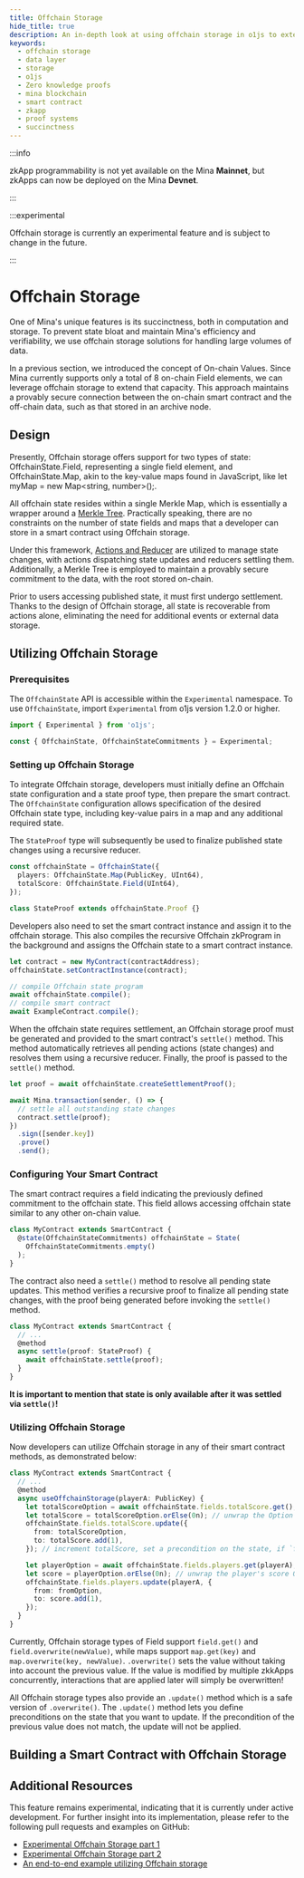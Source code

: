 ```yaml
---
title: Offchain Storage
hide_title: true
description: An in-depth look at using offchain storage in o1js to extend your zkApp's storage.
keywords:
  - offchain storage
  - data layer
  - storage
  - o1js
  - Zero knowledge proofs
  - mina blockchain
  - smart contract
  - zkapp
  - proof systems
  - succinctness
---
```


:::info

zkApp programmability is not yet available on the Mina **Mainnet**, but zkApps can now be deployed on the Mina **Devnet**.

:::

:::experimental

Offchain storage is currently an experimental feature and is subject to change in the future.

:::

# Offchain Storage

One of Mina's unique features is its succinctness, both in computation and storage. To prevent state bloat and maintain Mina's efficiency and verifiability, we use offchain storage solutions for handling large volumes of data.

In a previous section, we introduced the concept of On-chain Values. Since Mina currently supports only a total of 8 on-chain Field elements, we can leverage offchain storage to extend that capacity.
This approach maintains a provably secure connection between the on-chain smart contract and the off-chain data, such as that stored in an archive node.

## Design

Presently, Offchain storage offers support for two types of state: OffchainState.Field, representing a single field element, and OffchainState.Map, akin to the key-value maps found in JavaScript, like let myMap = new Map<string, number>();.

All offchain state resides within a single Merkle Map, which is essentially a wrapper around a [Merkle Tree](zkapps/o1js/merkle-tree.mdx). Practically speaking, there are no constraints on the number of state fields and maps that a developer can store in a smart contract using Offchain storage.

Under this framework, [Actions and Reducer](zkapps/o1js/actions-and-reducer.mdx) are utilized to manage state changes, with actions dispatching state updates and reducers settling them. Additionally, a Merkle Tree is employed to maintain a provably secure commitment to the data, with the root stored on-chain.

Prior to users accessing published state, it must first undergo settlement. Thanks to the design of Offchain storage, all state is recoverable from actions alone, eliminating the need for additional events or external data storage.

## Utilizing Offchain Storage

### Prerequisites

The `OffchainState` API is accessible within the `Experimental` namespace. To use `OffchainState`, import `Experimental` from o1js version 1.2.0 or higher.

```ts
import { Experimental } from 'o1js';

const { OffchainState, OffchainStateCommitments } = Experimental;
```

### Setting up Offchain Storage

To integrate Offchain storage, developers must initially define an Offchain state configuration and a state proof type, then prepare the smart contract. The `OffchainState` configuration allows specification of the desired Offchain state type, including key-value pairs in a map and any additional required state.

The `StateProof` type will subsequently be used to finalize published state changes using a recursive reducer.

```ts
const offchainState = OffchainState({
  players: OffchainState.Map(PublicKey, UInt64),
  totalScore: OffchainState.Field(UInt64),
});

class StateProof extends offchainState.Proof {}
```

Developers also need to set the smart contract instance and assign it to the offchain storage.
This also compiles the recursive Offchain zkProgram in the background and assigns the Offchain state to a smart contract instance.

```ts
let contract = new MyContract(contractAddress);
offchainState.setContractInstance(contract);

// compile Offchain state program
await offchainState.compile();
// compile smart contract
await ExampleContract.compile();
```

When the offchain state requires settlement, an Offchain storage proof must be generated and provided to the smart contract's `settle()` method. This method automatically retrieves all pending actions (state changes) and resolves them using a recursive reducer.
Finally, the proof is passed to the `settle()` method.

```ts
let proof = await offchainState.createSettlementProof();

await Mina.transaction(sender, () => {
  // settle all outstanding state changes
  contract.settle(proof);
})
  .sign([sender.key])
  .prove()
  .send();
```

### Configuring Your Smart Contract

The smart contract requires a field indicating the previously defined commitment to the offchain state. This field allows accessing offchain state similar to any other on-chain value.

```ts
class MyContract extends SmartContract {
  @state(OffchainStateCommitments) offchainState = State(
    OffchainStateCommitments.empty()
  );
}
```

The contract also need a `settle()` method to resolve all pending state updates. This method verifies a recursive proof to finalize all pending state changes, with the proof being generated before invoking the `settle()` method.

```ts
class MyContract extends SmartContract {
  // ...
  @method
  async settle(proof: StateProof) {
    await offchainState.settle(proof);
  }
}
```

**It is important to mention that state is only available after it was settled via `settle()`!**

### Utilizing Offchain Storage

Now developers can utilize Offchain storage in any of their smart contract methods, as demonstrated below:

```ts
class MyContract extends SmartContract {
  // ...
  @method
  async useOffchainStorage(playerA: PublicKey) {
    let totalScoreOption = await offchainState.fields.totalScore.get(); // retrieve totalScore
    let totalScore = totalScoreOption.orElse(0n); // unwrap the Option and return a default value if the entry if empty
    offchainState.fields.totalScore.update({
      from: totalScoreOption,
      to: totalScore.add(1),
    }); // increment totalScore, set a precondition on the state, if `from` is undefined apply the update unconditionally

    let playerOption = await offchainState.fields.players.get(playerA); // retrieve an entry from the map, returning an Option
    let score = playerOption.orElse(0n); // unwrap the player's score Option and return a default value if the entry is empty
    offchainState.fields.players.update(playerA, {
      from: fromOption,
      to: score.add(1),
    });
  }
}
```

Currently, Offchain storage types of Field support `field.get()` and `field.overwrite(newValue)`, while maps support `map.get(key)` and `map.overwrite(key, newValue)`.
`.overwrite()` sets the value without taking into account the previous value. If the value is modified by multiple zkkApps concurrently, interactions that are applied later will simply be overwritten!

All Offchain storage types also provide an `.update()` method which is a safe version of `.overwrite()`.
The `.update()` method lets you define preconditions on the state that you want to update. If the precondition of the previous value does not match, the update will not be applied.

## Building a Smart Contract with Offchain Storage

## Additional Resources

This feature remains experimental, indicating that it is currently under active development. For further insight into its implementation, please refer to the following pull requests and examples on GitHub:

- [Experimental Offchain Storage part 1](https://github.com/o1-labs/o1js/pull/1630)
- [Experimental Offchain Storage part 2](https://github.com/o1-labs/o1js/pull/1652)
- [An end-to-end example utilizing Offchain storage](https://github.com/o1-labs/o1js/blob/main/src/lib/mina/actions/offchain-contract.unit-test.ts)
